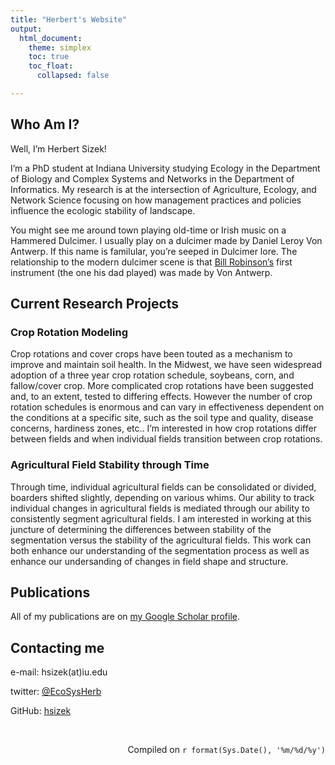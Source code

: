 ```yaml
---
title: "Herbert's Website"
output: 
  html_document:
    theme: simplex
    toc: true
    toc_float: 
      collapsed: false

---
```

## Who Am I?
Well, I'm Herbert Sizek!

I'm a PhD student at Indiana University studying Ecology in the Department of Biology and Complex Systems and Networks in the Department of Informatics. My research is at the intersection of Agriculture, Ecology, and Network Science focusing on how management practices and policies influence the ecologic stability of landscape. 

You might see me around town playing old-time or Irish music on a Hammered Dulcimer. I usually play on a dulcimer made by Daniel Leroy Von Antwerp. If this name is familular, you're seeped in Dulcimer lore. The relationship to the modern dulcimer scene is that [Bill Robinson's](https://www.youtube.com/watch?v=SzzygOZ9lEA) first instrument (the one his dad played) was made by Von Antwerp.    

## Current Research Projects
### Crop Rotation Modeling

Crop rotations and cover crops have been touted as a mechanism to improve and maintain soil health. In the Midwest, we have seen widespread adoption of a three year crop rotation schedule, soybeans, corn, and fallow/cover crop. More complicated crop rotations have been suggested and, to an extent, tested to differing effects. However the number of crop rotation schedules is enormous and can vary in effectiveness dependent on the conditions at a specific site, such as the soil type and quality, disease concerns, hardiness zones, etc.. I'm interested in how crop rotations differ between fields and when individual fields transition between crop rotations. 

### Agricultural Field Stability through Time
Through time, individual agricultural fields can be consolidated or divided, boarders shifted slightly, depending on various whims. Our ability to track individual changes in agricultural fields is mediated through our ability to consistently segment agricultural fields. I am interested in working at this juncture of determining the differences between stability of the segmentation versus the stability of the agricultural fields. This work can both enhance our understanding of the segmentation process as well as enhance our undersanding of changes in field shape and structure.

## Publications
All of my publications are on [my Google Scholar profile](https://scholar.google.com/citations?user=G0kkNvkAAAAJ&hl=en&oi=ao).

## Contacting me
e-mail: hsizek(at)iu.edu

twitter: [\@EcoSysHerb](https://twitter.com/EcoSysHerb)

GitHub: [hsizek](https://github.com/hsizek)

&nbsp;
<p style="text-align: right;">Compiled on `r format(Sys.Date(), '%m/%d/%y')`</p>
&nbsp;

